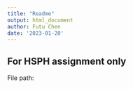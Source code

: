 ```yaml
---
title: "Readme"
output: html_document
author: Futu Chen
date: '2023-01-20'
---
```


## For HSPH assignment only

File path: